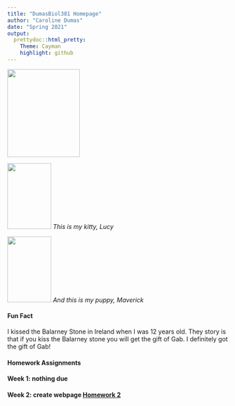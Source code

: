 ```yaml
---
title: "DumasBiol381 Homepage"
author: "Caroline Dumas"
date: "Spring 2021"
output: 
  prettydoc::html_pretty:
    Theme: Cayman
    highlight: github
---
```

<img src="CarolineandMaverick.jpeg" width = "165" height ="200" />

<img src="Lucy.jpeg" width = "100" height ="150" />
*This is my kitty, Lucy*

<img src="Maverick.jpeg" width = "100" height ="150" />
*And this is my puppy, Maverick*

#### Fun Fact
I kissed the Balarney Stone in Ireland when I was 12 years old. They story is that if you kiss the Balarney stone you will get the gift of Gab. I definitely got the gift of Gab! 

#### Homework Assignments 

#### Week 1: nothing due 

#### Week 2: create webpage [Homework 2](HW2.html)



